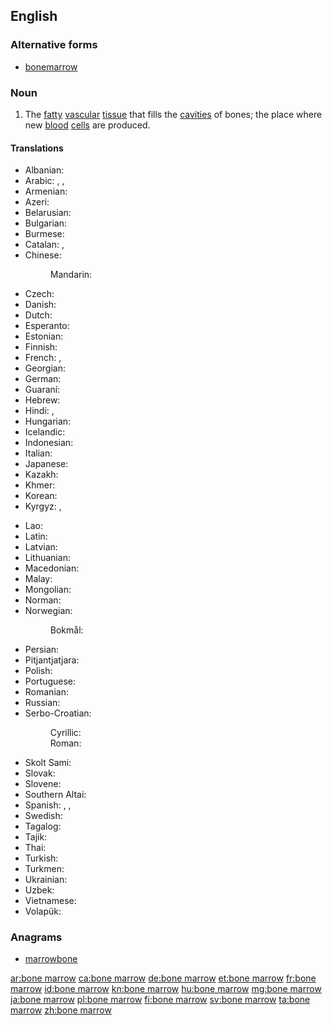 ==English==
{{wikipedia}}

===Alternative forms===
* [[bonemarrow]]

===Noun===
{{en-noun|head=[[bone]] [[marrow]]|-|s}}

# {{context|anatomy|lang=en}} The [[fatty]] [[vascular]] [[tissue]] that fills the [[cavities]] of bones; the place where new [[blood]] [[cell]]s are produced.

====Translations====
{{trans-top|bone marrow}}
* Albanian: {{t+|sq|palcë|f}}
* Arabic: {{t|ar|نِقْي اَلْعَظْم|m}}, {{t|ar|نُخَاع العَظْم|m}}, {{t|ar|نِقْي|m}}
* Armenian: {{t|hy|ոսկրածուծ|sc=Armn}}
* Azeri: {{t|az|sümük iliyi}}
* Belarusian: {{t|be|касця́вы мозг|m|sc=Cyrl}}
* Bulgarian: {{t|bg|ко́стен мо́зък|m|sc=Cyrl}}
* Burmese: {{t+|my|ရိုးတွင်းခြင်ဆီ|sc=Mymr}}
* Catalan: {{t|ca|medul·la òssia|f}}, {{t+|ca|bessó|m}}
* Chinese:
*: Mandarin: {{t+|cmn|骨髓|tr=gǔsuǐ|sc=Hani}}
* Czech: {{t+|cs|kostní dřeň|f}}
* Danish: {{t|da|knoglemarv}}
* Dutch: {{t+|nl|beenmerg|n}}
* Esperanto: {{t|eo|osta medolo}}
* Estonian: {{t+|et|luuüdi}}
* Finnish: {{t+|fi|luuydin}}
* French: {{t+|fr|moelle osseuse|f}}, {{t+|fr|moelle|f}}
* Georgian: {{t|ka|ძვლის ტვინი|sc=Geor}}
* German: {{t+|de|Knochenmark|n}}
* Guaraní: {{t|gn|karaku}}
* Hebrew: {{t|he|מח עצם}}
* Hindi: {{t|hi|अस्थि मज्जा|f|sc=Deva}}, {{t|hi|मज्जा|f|sc=Deva}}
* Hungarian: {{t+|hu|csontvelő}}
* Icelandic: {{t+|is|beinmergur|m}}
* Indonesian: {{t|id|sumsum tulang}}
* Italian: {{t|it|midollo osseo|m}}
* Japanese: {{t|ja|骨髄|tr=こつずい, kotsuzui}}
* Kazakh: {{t|kk|сүйек майы|sc=Cyrl}}
* Khmer: {{t-needed|km}}
* Korean: {{t+|ko|골수|sc=Kore}}
* Kyrgyz: {{t|ky|жиликтин чучугу|sc=Cyrl}}, {{t|ky|кемиктин майы|sc=Cyrl}}
{{trans-mid}}
* Lao: {{t|lo|ໄຂກະດູກ|sc=Laoo}}
* Latin: {{t|la|medulla ossium|f}}
* Latvian: {{t|lv|kaulu smadzenes|p}}
* Lithuanian: {{t|lt|kaulų čiulpai|p}}
* Macedonian: {{t|mk|коскена срж|f|sc=Cyrl}}
* Malay: {{t|ms|sumsum tulang}}
* Mongolian: {{t+|mn|чөмөг|sc=Cyrl}}
* Norman: {{t|nrf|moelle d'un os|f}}
* Norwegian:
*: Bokmål: {{t|nb|beinmerg}}
* Persian: {{t|fa|مغز استخوان|tr=mağz-e ostoxân|sc=fa-Arab}}
* Pitjantjatjara: {{t|pjt|nyuṉtjuṉ}}
* Polish: {{t|pl|szpik kostny|m}}
* Portuguese: {{t+|pt|medula óssea|f}}
* Romanian: {{t|ro|măduvă osoasă|f}}
* Russian: {{t|ru|ко́стный мозг|m}}
* Serbo-Croatian:
*: Cyrillic: {{t|sh|коштана срж|f}}
*: Roman: {{t|sh|koštana srž|f}}
* Skolt Sami: {{t|sms|õõđ}}
* Slovak: {{t|sk|kostná dreň|f}}
* Slovene: {{t|sl|kostni mozeg|m}}
* Southern Altai: {{t|alt|јилик|tr=cilik|sc=Cyrl}}
* Spanish: {{t+|es|meollo|m}}, {{t+|es|tuétano|m}}, {{t+|es|médula|f}}
* Swedish: {{t+|sv|benmärg|c}}
* Tagalog: {{t|tl|bulalo}}
* Tajik: {{t|tg|мағзи устухон}}
* Thai: {{t|th|ไขกระดูก|tr=kǎi grà-dùuk|sc=Thai}}
* Turkish: {{t|tr|kemik iliği}}
* Turkmen: {{t|tk|ýilik}}
* Ukrainian: {{t|uk|кістко́вий мо́зок|m|sc=Cyrl}}
* Uzbek: {{t+|uz|ilik}}
* Vietnamese: {{t|vi|tủy xương}}
* Volapük: {{t+|vo|pif}}
{{trans-bottom}}

===Anagrams===
* [[marrowbone#English|marrowbone]]

[[ar:bone marrow]]
[[ca:bone marrow]]
[[de:bone marrow]]
[[et:bone marrow]]
[[fr:bone marrow]]
[[id:bone marrow]]
[[kn:bone marrow]]
[[hu:bone marrow]]
[[mg:bone marrow]]
[[ja:bone marrow]]
[[pl:bone marrow]]
[[fi:bone marrow]]
[[sv:bone marrow]]
[[ta:bone marrow]]
[[zh:bone marrow]]